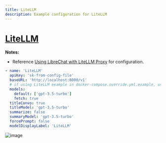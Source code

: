 ```yaml
---
title: LiteLLM
description: Example configuration for LiteLLM
---
```


# [LiteLLM](https://docs.litellm.ai/docs/)

**Notes:**

- Reference [Using LibreChat with LiteLLM Proxy](/blog/2023-11-30_litellm) for configuration.

```yaml filename="librechat.yaml"
- name: 'LiteLLM'
  apiKey: 'sk-from-config-file'
  baseURL: 'http://localhost:8000/v1'
  # if using LiteLLM example in docker-compose.override.yml.example, use "http://litellm:8000/v1"
  models:
    default: ['gpt-3.5-turbo']
    fetch: true
  titleConvo: true
  titleModel: 'gpt-3.5-turbo'
  summarize: false
  summaryModel: 'gpt-3.5-turbo'
  forcePrompt: false
  modelDisplayLabel: 'LiteLLM'
```

![image](https://github.com/danny-avila/LibreChat/assets/110412045/ddb4b2f3-608e-4034-9a27-3e94fc512034)
